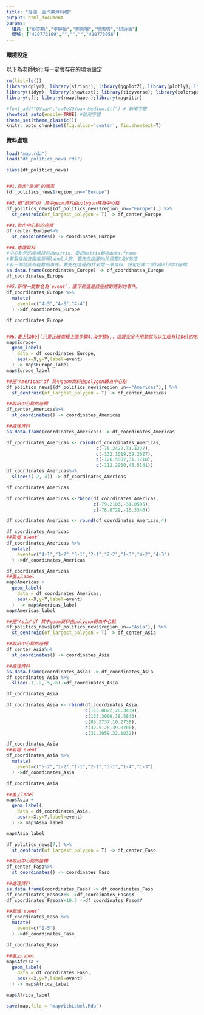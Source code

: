 ```yaml
---
title: "每週一圖作業資料檔"
output: html_document
params:
  組員: ["彭亦楓","李靜怡","鄭喬翊","曾雨晴","邱詩涵"]  
  學號: ["410773109","","","","410773056"]
---
```


#### 環境設定

以下為老師執行時一定會存在的環境設定
```r
rm(list=ls())
library(dplyr); library(stringr); library(ggplot2); library(plotly); library(lubridate); library(readr); library(colorspace); library(grDevices); library(shiny); library(shinyjs); library(scales)
library(tidyr); library(showtext); library(tidyverse); library(colorspace); library(ggpubr); library(magick);
library(sf); library(rmapshaper);library(magrittr)

#font_add("QYuan","cwTeXQYuan-Medium.ttf") # 新增字體
showtext_auto(enable=TRUE) #啟用字體
theme_set(theme_classic())
knitr::opts_chunk$set(fig.align='center', fig.showtext=T)
```

#### 資料處理
  


```r
load("map.rda")
load("df_politics_news.rda")
```


```r
class(df_politics_news)


##1.取出"歐洲"的國家
(df_politics_news$region_un=="Europe")  

##2.把"歐洲"df 其中geom資料由polygon轉為中心點
df_politics_news[(df_politics_news$region_un=="Europe"),] %>%
  st_centroid(of_largest_polygon = T) -> df_center_Europe

##3.取出中心點的座標
df_center_Europe%>%
  st_coordinates() -> coordinates_Europe

##4.處理資料
#中心點們的座標目前為matrix，要把matrix轉為data.frame
#若最後檢查圖案發現label太擠，要先在這邊的df調整X及Y的值
#若一個地區有複數個事件，要先在這邊的df新增一筆資料，設定好第二個label的XY座標
as.data.frame(coordinates_Europe) -> df_coordinates_Europe
df_coordinates_Europe

##5.新增一變數名為`event`，底下的值是該座標對應到的事件。
df_coordinates_Europe %>%
  mutate(
    event=c("4-5","4-6","4-4")
  ) ->df_coordinates_Europe

df_coordinates_Europe


##6.畫上label(只要正確處理上面步驟4.及步驟5.，這邊完全不用動就可以生成有label的地圖)
map$Europe+
  geom_label(
    data = df_coordinates_Europe,
    aes(x=X,y=Y,label=event)
  ) -> map$Europe_label
map$Europe_label
```

```r
##把"Americas"df 其中geom資料由polygon轉為中心點
df_politics_news[(df_politics_news$region_un=="Americas"),] %>%
  st_centroid(of_largest_polygon = T) -> df_center_Americas

##取出中心點的座標
df_center_Americas%>%
  st_coordinates() -> coordinates_Americas

##處理資料
as.data.frame(coordinates_Americas) -> df_coordinates_Americas

df_coordinates_Americas <- rbind(df_coordinates_Americas,
                                 c(-75.2422,31.4227),
                                 c(-132.1019,39.2627),
                                 c(-126.5507,31.1718),
                                 c(-112.2900,45.5141))
df_coordinates_Americas%>%
  slice(c(-2,-4)) -> df_coordinates_Americas

df_coordinates_Americas

df_coordinates_Americas <-rbind(df_coordinates_Americas,
                                c(-79.2103,-31.0505),
                                c(-78.0729,-16.3340))

df_coordinates_Americas <- round(df_coordinates_Americas,4)

df_coordinates_Americas 
##新增`event`
df_coordinates_Americas %>%
  mutate(
    event=c("4-1","3-2","5-1","2-1","2-2","1-3","4-2","4-3")
  ) ->df_coordinates_Americas

df_coordinates_Americas
##畫上label
map$Americas +
  geom_label(
    data = df_coordinates_Americas,
    aes(x=X,y=Y,label=event)
  )  -> map$Americas_label
map$Americas_label
```



```r
##把"Asia"df 其中geom資料由polygon轉為中心點
df_politics_news[(df_politics_news$region_un=="Asia"),] %>%
  st_centroid(of_largest_polygon = T) -> df_center_Asia

##取出中心點的座標
df_center_Asia%>%
  st_coordinates() -> coordinates_Asia

##處理資料
as.data.frame(coordinates_Asia) -> df_coordinates_Asia
df_coordinates_Asia %>%
  slice(-1,-2,-5,-6)->df_coordinates_Asia

df_coordinates_Asia

df_coordinates_Asia <- rbind(df_coordinates_Asia,
                             c(115.0022,20.3439),
                             c(133.3009,38.5843),
                             c(85.2737,10.2738),
                             c(32.5128,39.0700),
                             c(31.2059,32.1032))

df_coordinates_Asia
##新增`event`
df_coordinates_Asia %>%
  mutate(
    event=c("5-2","1-2","1-1","2-1","3-1","1-4","1-3")
  ) ->df_coordinates_Asia

df_coordinates_Asia

##畫上label
map$Asia +
  geom_label(
    data = df_coordinates_Asia,
    aes(x=X,y=Y,label=event)
  ) -> map$Asia_label

map$Asia_label
```

```r

df_politics_news[7,] %>%
  st_centroid(of_largest_polygon = T) -> df_center_Faso

##取出中心點的座標
df_center_Faso%>%
  st_coordinates() -> coordinates_Faso

##處理資料
as.data.frame(coordinates_Faso) -> df_coordinates_Faso
df_coordinates_Faso$X+6 ->df_coordinates_Faso$X
df_coordinates_Faso$Y+10.5 ->df_coordinates_Faso$Y

##新增`event`
df_coordinates_Faso %>%
  mutate(
    event=c("1-5")
  ) ->df_coordinates_Faso

df_coordinates_Faso

##畫上label
map$Africa +
  geom_label(
    data = df_coordinates_Faso,
    aes(x=X,y=Y,label=event)
  ) -> map$Africa_label

map$Africa_label
```

```r
save(map,file = "mapWithLabel.Rda")
```










